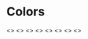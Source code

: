 
<Meta title="Global|Colors" />

# Colors

<Preview>
  <Story name="Gray">
    <>
      <ColorSwatch color="white" darkText={true} />
      <ColorSwatch color="grayLighten90" darkText={true} />
      <ColorSwatch color="grayLighten60" darkText={true} />
      <ColorSwatch color="grayLighten30" darkText={true} />
      <ColorSwatch color="gray" darkText={true} />
      <ColorSwatch color="grayDarken30" />
      <ColorSwatch color="grayDarken60" />
      <ColorSwatch color="grayDarken90" />
      <ColorSwatch color="black" />
    </>
  </Story>
</Preview>

<Preview>
  <Story name="Primary">
    <>
      <ColorSwatch color="primaryLighten45" />
      <ColorSwatch color="primaryLighten30" />
      <ColorSwatch color="primaryLighten15" />
      <ColorSwatch color="primary" />
      <ColorSwatch color="primaryDarken15" />
      <ColorSwatch color="primaryDarken30" />
      <ColorSwatch color="primaryDarken45" />
    </>
  </Story>
  <Story name="Secondary">
    <>
      <ColorSwatch color="secondaryLighten45" darkText={true} />
      <ColorSwatch color="secondaryLighten30" darkText={true} />
      <ColorSwatch color="secondaryLighten15" darkText={true} />
      <ColorSwatch color="secondary" darkText={true} />
      <ColorSwatch color="secondaryDarken15" darkText={true} />
      <ColorSwatch color="secondaryDarken30" darkText={true} />
      <ColorSwatch color="secondaryDarken45" darkText={true} />
    </>
  </Story>
</Preview>

<Preview>
  <Story name="Info">
    <>
      <ColorSwatch color="infoLighten15" darkText={true} />
      <ColorSwatch color="info" darkText={true} />
      <ColorSwatch color="infoDarken15" darkText={true} />
    </>
  </Story>
  <Story name="Success">
    <>
      <ColorSwatch color="successLighten15" darkText={true} />
      <ColorSwatch color="success" darkText={true} />
      <ColorSwatch color="successDarken15" darkText={true} />
    </>
  </Story>
  <Story name="Warning">
    <>
      <ColorSwatch color="warningLighten15" darkText={true} />
      <ColorSwatch color="warning" darkText={true} />
      <ColorSwatch color="warningDarken15" darkText={true} />
    </>
  </Story>
  <Story name="Error">
    <>
      <ColorSwatch color="errorLighten15" darkText={true} />
      <ColorSwatch color="error" darkText={true} />
      <ColorSwatch color="errorDarken15" darkText={true} />
    </>
  </Story>
</Preview>

<Preview>
  <Story name="Events">
    <>
      <ColorSwatch color="eventsBedpres" />
      <ColorSwatch color="eventsKurs" />
      <ColorSwatch color="eventsSosialt" />
      <ColorSwatch color="eventsUtflukt" />
      <ColorSwatch color="eventsEkskursjon" />
      <ColorSwatch color="eventsKjelleren" />
      <ColorSwatch color="eventsInternt" />
      <ColorSwatch color="eventsAnnet" />
    </>
  </Story>
</Preview>
